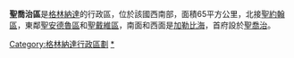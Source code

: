 {{noteTA|1=zh-hans:乔治;zh-hk:佐治;zh-tw:喬治}}
{{Infobox settlement
| name                    = 聖喬治區
| settlement_type         = [[格林纳达行政区划|區]]
| image_skyline           = Grenada2010.jpg
| nickname                = The Cathedral Parish
| image_map               = Grenada-Saint George.png
| map_caption             = 
| subdivision_type        = 國家
| subdivision_name        = [[格林納達|格林納達]]
| seat_type               = 首府
| seat                    = [[圣乔治_(格林纳达)|聖喬治]]
| unit_pref               = 
| area_total_km2          = 65
| population_as_of        = 2001
| population_total        = 37,057
| population_density_km2  = auto
| timezone1               = AST
| utc_offset1             = -4
| iso_code                = GD-03
}}

'''聖喬治區'''是[[格林納達|格林納達]]的行政區，位於該國西南部，面積65平方公里，北接[[聖約翰區_(格林納達)|聖約翰區]]，東鄰[[聖安德魯區_(格林納達)|聖安德魯區]]和[[聖戴維區_(格林納達)|聖戴維區]]，南面和西面是[[加勒比海|加勒比海]]，首府設於[[圣乔治_(格林纳达)|聖喬治]]。

{{coord|12|3|N|61|45|W|type:adm2nd|display=title}}

{{Grenada-geo-stub}}
{{格林納達行政區劃}}

[[Category:格林納達行政區劃|Category:格林納達行政區劃]]
[[Category:聖喬治區_(格林納達)|*]]